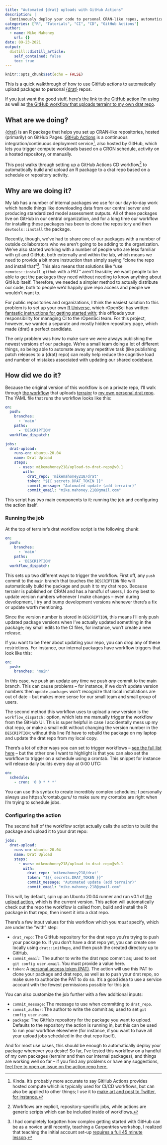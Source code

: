 ```yaml
---
title: "Automated {drat} uploads with GitHub Actions"
description: |
  Continuously deploy your code to personal CRAN-like repos, automatically and for free!
categories: ["R", "Tutorials", "CI", "CD", "GitHub Actions"]
author:
  - name: Mike Mahoney
    url: {}
date: 09-23-2021
output:
  distill::distill_article:
    self_contained: false
    toc: true
---
```



```r
knitr::opts_chunk$set(echo = FALSE)
```

This is a quick walkthrough of how to use GitHub actions to automatically upload packages to personal [{drat}](https://github.com/eddelbuettel/drat) repos. 

If you just want the good stuff, [here's the link to the GitHub action I'm using](https://github.com/mikemahoney218/upload-to-drat-repo/) as well as [the GitHub workflow that uploads terrainr to my own drat repo](https://github.com/ropensci/terrainr/blob/main/.github/workflows/drat.yml).

## What are we doing?

[{drat}](https://github.com/eddelbuettel/drat) is an R package that helps you set up CRAN-like repositories, hosted (primarily) on GitHub Pages. [GitHub Actions](https://github.com/features/actions) is a continuous integration/continuous deployment service^[Kinda. It's probably more accurate to say GitHub Actions provides hosted compute which is typically used for CI/CD workflows, but can also be applied to other things; I use it to [make art and post to Twitter, for instance.](https://twitter.com/proc_tweets)], also hosted by GitHub, which lets you trigger compute workloads based on a CRON schedule, activity on a hosted repository, or manually. 

This post walks through setting up a GitHub Actions CD workflow^[Workflows are explicit, repository-specific jobs, while actions are generic scripts which can be included inside of workflows.] to automatically build and upload an R package to a drat repo based on a schedule or repository activity. 

## Why are we doing it?

My lab has a number of internal packages we use for our day-to-day work which handle things like downloading data from our central server and producing standardized model assessment outputs. All of these packages live on GitHub in our central organization, and for a long time our workflow for installing these packages has been to clone the repository and then `devtools::install` the package.

Recently, though, we've had to share one of our packages with a number of outside collaborators who we aren't going to be adding to the organization. We've also started working with a number of people who are less familiar with git and GitHub, both externally and within the lab, which means we need to provide a bit more instruction than simply saying "clone the repo and install that"^[I had completely forgotten how complex getting started with GitHub can be as a novice until recently, teaching a Carpentries workshop, I realized that teaching the initial account set-up [requires a full 45 minute lesson](https://swcarpentry.github.io/git-novice/07-github/index.html).]. This also means that solutions like "use `remotes::install_github` with a PAT" aren't feasible; we want people to be able to get the packages they need without needing to know anything about GitHub itself. Therefore, we needed a simpler method to actually distribute our code, both to people we'd happily give repo access and people we wouldn't want to.

For public repositories and organizations, I think the easiest solution to this problem is to set up your own [R Universe](https://r-universe.dev/organizations/), which rOpenSci has written [fantastic instructions for getting started with](https://ropensci.org/blog/2021/06/22/setup-runiverse/); this offloads your responsibility for managing CI to the rOpenSci team. For this project, however, we wanted a separate and mostly hidden repository page, which made {drat} a perfect candidate. 

The only problem was how to make sure we were always publishing the newest versions of our package. We're a small team doing a lot of different things, so being able to automate away any repetitive task (like publishing patch releases to a {drat} repo) can really help reduce the cognitive load and number of mistakes associated with updating our shared codebase.

## How did we do it?

Because the original version of this workflow is on a private repo, I'll walk through [the workflow](https://github.com/ropensci/terrainr/blob/main/.github/workflows/drat.yml) that uploads [terrainr](https://github.com/ropensci/terrainr) to [my own personal drat repo](https://github.com/mikemahoney218/drat). The YAML file that runs the workflow looks like this:

```yaml
on:
  push:
    branches:
      - 'main'
    paths:
      - 'DESCRIPTION'
  workflow_dispatch:

jobs:
  drat-upload:
    runs-on: ubuntu-20.04
    name: Drat Upload
    steps:
      - uses: mikemahoney218/upload-to-drat-repo@v0.1
        with:
          drat_repo: 'mikemahoney218/drat'
          token: "${{ secrets.DRAT_TOKEN }}"
          commit_message: "Automated update (add terrainr)"
          commit_email: "mike.mahoney.218@gmail.com"
```

This script has two main components to it: running the job and configuring the action itself. 

### Running the job

At the top of terrainr's drat workflow script is the following chunk:

```yaml
on:
  push:
    branches:
      - 'main'
    paths:
      - 'DESCRIPTION'
  workflow_dispatch:
```

This sets up two different ways to trigger the workflow. First off, any `push` commit to the `main` branch that touches the `DESCRIPTION` file will automatically build the package and push it to my drat repo. Because terrainr is published on CRAN and has a handful of users, I do my best to update version numbers whenever I make changes -- even during development, I try and bump development versions whenever there's a fix or update worth mentioning. 

Since the version number is stored in `DESCRIPTION`, this means I'll only push updated package versions when I've actually updated something in the package; my small edits to the CI files, for instance, won't create a new release.

If you want to be freer about updating your repo, you can drop any of these restrictions. For instance, our internal packages have workflow triggers that look like this:

```yaml
on:
  push:
    branches: 'main'
```

In this case, we push an update any time we push _any_ commit to the main branch. This can cause problems -- for instance, if we don't update version numbers then `update.packages` won't recognize that local installations are out of date -- but makes more sense for our small team and small group of users. 

The second method this workflow uses to upload a new version is the `workflow_dispatch:` option, which lets me manually trigger the workflow from the GitHub UI. This is super helpful in case I accidentally mess up my drat repo, or make a small edit without changing the version number in the `DESCRIPTION`; without this line I'd have to rebuild the package on my laptop and update the drat repo from my local copy.

There's a lot of other ways you can set to trigger workflows -- [see the full list here](https://docs.github.com/en/actions/learn-github-actions/workflow-syntax-for-github-actions#on) -- but the other one I want to highlight is that you can also set the workflow to trigger on a schedule using a crontab. This snippet for instance will release daily builds every day at 0:00 UTC:

```yaml
on:
  schedule: 
    - cron: '0 0 * * *'
```

You can use this syntax to create incredibly complex schedules; I personally always use https://crontab.guru/ to make sure my crontabs are right when I'm trying to schedule jobs.

### Configuring the action

The second half of the workflow script actually calls the action to build the package and upload it to your drat repo:

```yaml
jobs:
  drat-upload:
    runs-on: ubuntu-20.04
    name: Drat Upload
    steps:
      - uses: mikemahoney218/upload-to-drat-repo@v0.1
        with:
          drat_repo: 'mikemahoney218/drat'
          token: "${{ secrets.DRAT_TOKEN }}"
          commit_message: "Automated update (add terrainr)"
          commit_email: "mike.mahoney.218@gmail.com"
```

This will, by default, spin up an Ubuntu 20.04 runner and run v0.1 of [the upload action](https://github.com/mikemahoney218/upload-to-drat-repo/), which is the current version. This action will automatically check out the repo the workflow is called from, build and install the R package in that repo, then insert it into a drat repo.

There's a few input values for this workflow which you _must_ specify, which are under the "with" step:

+ `drat_repo`: The GitHub repository for the drat repo you're trying to push your package to. If you don't have a drat repo yet, you can create one locally using `drat::initRepo`, and then push the created directory up to GitHub.
+ `commit_email`: The author to write the drat repo commit as; used to set `git config user.email`. You must provide a value here.
+ `token`: A [personal access token (PAT)](https://docs.github.com/en/authentication/keeping-your-account-and-data-secure/creating-a-personal-access-token). The action will use this PAT to clone your package and drat repo, as well as to push your drat repo, so make sure to authorize the PAT to do so. It's a good idea to use a service account with the fewest permissions possible for this job.

You can also customize the job further with a few additional inputs:

+ `commit_message`: The message to use when committing to `drat_repo`.
+ `commit_author`: The author to write the commit as; used to set `git config user.name`.
+ `package`: The GitHub repository for the package you want to upload. Defaults to the repository the action is running in, but this can be used to run your workflow elsewhere (for instance, if you want to have all your upload jobs scheduled in the drat repo itself).

And for most use cases, this should be enough to automatically deploy your package whenever you desire! So far, I've tested this workflow on a handful of my own packages (terrainr and then our internal packages), and things are working well so far -- if you find any problems or have any suggestions, [feel free to open an issue on the action repo here.](https://github.com/mikemahoney218/upload-to-drat-repo/issues)
